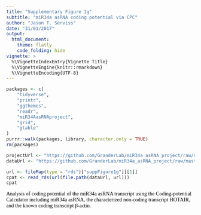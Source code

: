 ```yaml
---
title: "Supplementary Figure 1g"
subtitle: "miR34a asRNA coding potential via CPC"
author: "Jason T. Serviss"
date: "31/01/2017"
output:
  html_document:
    theme: flatly
    code_folding: hide
vignette: >
  %\VignetteIndexEntry{Vignette Title}
  %\VignetteEngine{knitr::rmarkdown}
  %\VignetteEncoding{UTF-8}
---
```


<style> 
.caption { 
  color: Black; 
  font-family: "Times New Roman", Times, serif;
  font-size: 1.0em; 
}
</style>

```r

packages <- c(
    "tidyverse",
    "printr",
    "ggthemes",
    "readr",
    "miR34AasRNAproject",
    "grid",
    "gtable"
)
purrr::walk(packages, library, character.only = TRUE)
rm(packages)

```

```r

projectUrl <- "https://github.com/GranderLab/miR34a_asRNA_project/raw/master/inst"
dataUrl <- "https://github.com/GranderLab/miR34a_asRNA_project/raw/master/"

```

```r

url <- fileMap(type = "rds")["suppFigure1g"][[1]]
cpat <- read_rds(url(file.path(dataUrl, url)))
cpat

```

<div class = "caption">
Analysis of coding potential of the miR34a asRNA transcript using the Coding-potential Calculator including miR34a asRNA, the characterized non-coding transcript HOTAIR, and the known coding transcript β-actin. 
</div>

<br></br>
